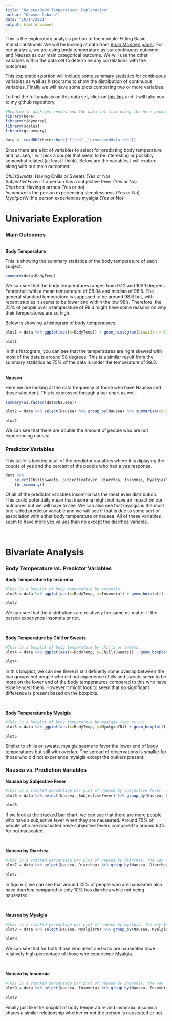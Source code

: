 ```yaml
---
title: "Nausea/Body Temperature: Exploration"
author: "Dawson Dobash"
date: "10/14/2021"
output: html_document
---
```


This is the exploratory analysis portion of the module-Fitting Basic Statistical Models.We will be looking at data from [Brian McKay's paper](https://datadryad.org/stash/dataset/doi:10.5061/dryad.51c59zw4v). For our analysis, we are using body temperature as our continuous outcome and Nausea as our main categorical outcome. We will use the other variables within the data set to determine any correlations with the outcomes.

This exploration portion will include some summary statistics for continuous variables as well as histograms to show the distribution of continuous variables. Finally we will have some plots comparing two or more variables.

To find the full analysis on this data set, click on [this link](https://github.com/dawsond34/DawsonDobash-MADA-analysis3) and it will take you to my github repository.

```r
#Reading in packages needed and the data set from using the here package
library(here)
library(tidyverse)
library(scales)
library(gtsummary)

data <- readRDS(here::here("files" ,"processeddata.rds"))
```

Since there are a lot of variables to select for predicting body temperature and nausea, I will pick a couple that seem to be interesting or possibly somewhat related (at least I think). Below are the variables I will explore along with our main outcomes:

_ChillsSweats_: Having Chills or Sweats (Yes or No) <br />
_SubjectiveFever_: If a person has a subjective fever (Yes or No) <br />
_Diarrhea_: Having diarrhea (Yes or no) <br />
_Insomnia_: Is the person experiencing sleeplessness (Yes or No) <br />
_MyalgiaYN_: If a person experiences myalgia (Yes or No)

# Univariate Exploration

### Main Outcomes
<br />
**Body Temperature**

This is showing the summary statistics of the body temperature of each subject.

```r
summary(data$BodyTemp)
```

We can see that the body temperatures ranges from 97.2 and 103.1 degrees Fahrenheit with a mean temperature of 98.94 and median of 98.5. The general standard temperature is supposed to be around 98.6 but, with recent studies it seems to be lower and within the low 98's. Therefore, the 25% of people over a temperature of 99.3 might have some reasons on why their temperatures are so high.  

Below is showing a histogram of body temperatures.

```r
plot1 = data %>% ggplot(aes(x=BodyTemp)) + geom_histogram(binwidth = 0.5) + ggtitle("Figure 1: Histogram of Body Temperatures") + xlab("Body Temperature (in Fahrenheit)") + theme(plot.title = element_text(hjust=0.5))

plot1
```

In this histogram, you can see that the temperatures are right skewed with most of the data is around 98 degrees. This is a similar result from the summary statistics as 75% of the data is under the temperature of 99.3. 

<br />
**Nausea**

Here we are looking at the data frequency of those who have Nausea and those who dont. This is expressed through a bar chart as well. 

```r
summary(as.factor(data$Nausea))

plot2 = data %>% select(Nausea) %>% group_by(Nausea) %>% summarise(count = n()) %>% ggplot(aes(x=Nausea, y=count)) +geom_bar(stat="identity") +ggtitle("Figure 2: Bar Chart of Nausea") + theme(plot.title = element_text(hjust=0.5))

plot2
```

We can see that there are double the amount of people who are not experiencing nausea. 

### Predictor Variables

This table is looking at all of the predictor variables where it is diplaying the counts of yes and the percent of the people who had a yes response.

```r
data %>% 
    select(ChillsSweats, SubjectiveFever, Diarrhea, Insomnia, MyalgiaYN) %>% 
    tbl_summary()
```


Of all of the predictor variables insomnia has the most even distribution. This could potentially mean that insomnia might not have an impact on our outcomes but we will have to see. We can also see that myalgia is the most one-sided predictor variable and we will see if that is due to some sort of association with either body temperature or nausea. All of these variables seem to have more yes values than no except the diarrhea variable. 

<br />

# Bivariate Analysis

### Body Temperature vs. Predictor Variables

**Body Temperature by Insomnia**

```r
#This is a boxplot of body temperature by insomnia.  
plot3 = data %>% ggplot(aes(x=BodyTemp, y=Insomnia)) + geom_boxplot() + ggtitle("Figure 3: Boxplot of Body Temperature by Insomnia")

plot3
```

We can see that the distributions are relatively the same no matter if the person experience insomnia or not.

<br />

**Body Temperature by Chill or Sweats**

```r
#This is a boxplot of body temperature by chills or sweats.
plot4 = data %>% ggplot(aes(x=BodyTemp, y=ChillsSweats)) + geom_boxplot() + ggtitle("Figure 4: Boxplot of Body Temperature by Chill or Sweats") + ylab("Chills or Sweats")

plot4

```

In this boxplot, we can see there is still definetly some overlap between the two groups but people who did not experience chills and sweats seem to be more on the lower end of the body temperatures compared to this who have experienced them. However it might look to seem that no significant difference is present based on the boxplots.

<br />

**Body Temperature by Myalgia**

```r

#This is a boxplot of body temperature by myalgia (yes or no).
plot5 = data %>% ggplot(aes(x=BodyTemp, y=MyalgiaYN)) + geom_boxplot() + ggtitle("Figure 5: Boxplot of Body Temperature by Myalgia") + ylab("Myalgia")

plot5

```

Similar to chills or sweats, myalgia seems to favor the lower end of body temperatures but still with overlap. The spread of observations is smaller for those who did not experience myalgia except the outliers present.


### Nausea vs. Prediction Variables


**Nausea by Subjective Fever**
```r

#This is a stacked percentage bar plot of nausea by subjective fever. The way I did it was creating a count variable for the number of yes's and no's for nausea. This value will be used on the y-axis and turned into a percentage using the scales package.
plot6 = data %>% select(Nausea, SubjectiveFever) %>% group_by(Nausea, SubjectiveFever) %>% summarise(count = n()) %>% ggplot(aes(x=Nausea, y=count, fill=SubjectiveFever)) +  geom_bar(position="fill", stat="identity") + scale_y_continuous(labels=scales::percent) + ggtitle("Figure 6: Stacked Bar Chart of Nausea by Subjective Fever") +ylab("Percentage") 
  
plot6

```
If we look at the stacked bar chart, we can see that there are more people who have a subjective fever when they are nauseated. Around 75% of people who are nauseated have subjective fevers compared to around 60% for not nauseated. 

<br />

**Nausea by Diarrhea**

```r

#This is a stacked percentage bar plot of nausea by diarrhea. The way I did it was creating a count variable for the number of yes's and no's for nausea. This value will be used on the y-axis and turned into a percentage using the scales package.
plot7 = data %>% select(Nausea, Diarrhea) %>% group_by(Nausea, Diarrhea) %>% summarise(count = n()) %>% ggplot(aes(x=Nausea, y=count, fill=Diarrhea)) +  geom_bar(position="fill", stat="identity") + scale_y_continuous(labels=scales::percent) + ggtitle("Figure 7: Stacked Bar Chart of Nausea by Diarrhea") +ylab("Percentage") 
  
plot7

```

In figure 7, we can see that around 25% of people who are nauseated also have diarrhea compared to only 10% has diarrhea while not being nauseated.

<br />

**Nausea by Myalgia**

```r

#This is a stacked percentage bar plot of nausea by myalgia. The way I did it was creating a count variable for the number of yes's and no's for nausea. This value will be used on the y-axis and turned into a percentage using the scales package.
plot8 = data %>% select(Nausea, MyalgiaYN) %>% group_by(Nausea, MyalgiaYN) %>% summarise(count = n()) %>% ggplot(aes(x=Nausea, y=count, fill=MyalgiaYN)) +  geom_bar(position="fill", stat="identity") + scale_y_continuous(labels=scales::percent) + ggtitle("Figure 8: Stacked Bar Chart of Nausea by Myalgia") +ylab("Percentage") 
  
plot8

```
We can see that for both those who arent and who are nauseated have relatively high percentage of those who experience Myalgia. 


<br />

**Nausea by Insomnia**

```r

#This is a stacked percentage bar plot of nausea by insomnia. The way I did it was creating a count variable for the number of yes's and no's for nausea. This value will be used on the y-axis and turned into a percentage using the scales package.
plot9 = data %>% select(Nausea, Insomnia) %>% group_by(Nausea, Insomnia) %>% summarise(count = n()) %>% ggplot(aes(x=Nausea, y=count, fill=Insomnia)) +  geom_bar(position="fill", stat="identity") + scale_y_continuous(labels=scales::percent) + ggtitle("Figure 9: Stacked Bar Chart of Nausea by Insomnia") +ylab("Percentage") 
  
plot9

```

Finally just like the boxplot of body temperature and insomnia, insomnia shares a similar relationship whether or not the person is nauseated or not. 